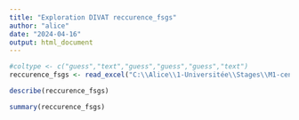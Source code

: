 ---
title: "Exploration DIVAT reccurence_fsgs"
author: "alice"
date: "2024-04-16"
output: html_document
---

```{r}
#coltype <- c("guess","text","guess","guess","guess","text")
reccurence_fsgs <- read_excel("C:\\Alice\\1-Universitée\\Stages\\M1-centrale\\DATAS\\ALICE_DATAS\\ALL_VARIABLES_KiTGENIE2024.xlsx", sheet = "recurrence_fsgs",na = "NA",col_types = "text")
```

```{r}
describe(reccurence_fsgs)
```
```{r}
summary(reccurence_fsgs)
```


